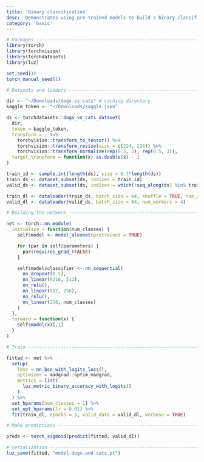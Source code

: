 ```yaml
---
title: 'Binary classification'
desc: 'Demonstrates using pre-trained models to build a binary classification model.'
category: 'basic'
---
```


```r
# Packages ----------------------------------------------------------------
library(torch)
library(torchvision)
library(torchdatasets)
library(luz)

set.seed(1)
torch_manual_seed(1)

# Datasets and loaders ----------------------------------------------------

dir <- "~/Downloads/dogs-vs-cats" # caching directory
kaggle_token <- "~/Downloads/kaggle.json"

ds <- torchdatasets::dogs_vs_cats_dataset(
  dir,
  token = kaggle_token,
  transform = . %>%
    torchvision::transform_to_tensor() %>%
    torchvision::transform_resize(size = c(224, 224)) %>% 
    torchvision::transform_normalize(rep(0.5, 3), rep(0.5, 3)),
  target_transform = function(x) as.double(x) - 1
)

train_id <- sample.int(length(ds), size = 0.7*length(ds))
train_ds <- dataset_subset(ds, indices = train_id)
valid_ds <- dataset_subset(ds, indices = which(!seq_along(ds) %in% train_id))

train_dl <- dataloader(train_ds, batch_size = 64, shuffle = TRUE, num_workers = 4)
valid_dl <- dataloader(valid_ds, batch_size = 64, num_workers = 4)

# Building the network ---------------------------------------------------

net <- torch::nn_module(
  initialize = function(num_classes) {
    self$model <- model_alexnet(pretrained = TRUE)

    for (par in self$parameters) {
      par$requires_grad_(FALSE)
    }

    self$model$classifier <- nn_sequential(
      nn_dropout(0.5),
      nn_linear(9216, 512),
      nn_relu(),
      nn_linear(512, 256),
      nn_relu(),
      nn_linear(256, num_classes)
    )
  },
  forward = function(x) {
    self$model(x)[,1]
  }
)

# Train -------------------------------------------------------------------

fitted <- net %>%
  setup(
    loss = nn_bce_with_logits_loss(),
    optimizer = madgrad::optim_madgrad,
    metrics = list(
      luz_metric_binary_accuracy_with_logits()
    )
  ) %>%
  set_hparams(num_classes = 1) %>%
  set_opt_hparams(lr = 0.01) %>%
  fit(train_dl, epochs = 5, valid_data = valid_dl, verbose = TRUE)

# Make predictions --------------------------------------------------------

preds <- torch_sigmoid(predict(fitted, valid_dl))

# Serialization -----------------------------------------------------------
luz_save(fitted, "model-dogs-and-cats.pt")
```


